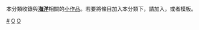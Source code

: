 {{Catnav|頁面分類|地理|水體|海洋}}
{{hiddencat}}
{{WPSS-cat}}
本分類收錄與'''[[海洋|海洋]]'''相關的[[Wikipedia:小作品|小作品]]。若要將條目加入本分類下，請加入'''{{tl|Ocean-stub}}'''，或者'''{{tl|海洋小作品}}'''模板。

[[Category:海洋|#]]
[[Category:地理小作品|O]]
[[Category:自然小作品|O]]